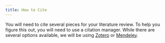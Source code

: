 ```yaml
---
title: How to Cite
---
```


You will need to cite several pieces for your literature review. To help you figure this out, you will need to use a citation manager. While there are several options available, we will be using [Zotero](https://www.zotero.org/) or [Mendeley](https://www.mendeley.com/).





